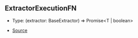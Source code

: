 ## ExtractorExecutionFN

- Type: (extractor: BaseExtractor) => Promise\<T \| boolean>

- [Source](https://github.com/Androz2091/discord-player/blob/62d0fce/packages/discord-player/src/extractors/ExtractorExecutionContext.ts#L213)